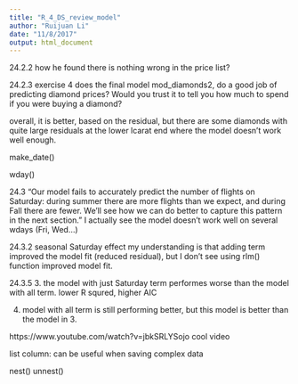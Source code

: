 ```yaml
---
title: "R_4_DS_review_model"
author: "Ruijuan Li"
date: "11/8/2017"
output: html_document
---
```


24.2.2 
how he found there is nothing wrong in the price list? 

24.2.3 exercise 4
does the final model mod_diamonds2, do a good job of predicting diamond prices? Would you trust it to tell you how much to spend if you were buying a diamond? 

overall, it is better, based on the residual, but there are some diamonds with quite large residuals at the lower lcarat end where the model doesn't work well enough. 

make_date() 

wday()

24.3 "Our model fails to accurately predict the number of flights on Saturday: during summer there are more flights than we expect, and during Fall there are fewer. We’ll see how we can do better to capture this pattern in the next section." I actually see the model doesn't work well on several wdays (Fri, Wed...) 

24.3.2 seasonal Saturday effect 
my understanding is that adding term improved the model fit (reduced residual), but I don't see using rlm() function improved model fit. 

24.3.5
3. the model with just Saturday term performes worse than the model with all term. 
lower R squred, higher AIC 

4. model with all term is still performing better, but this model is better than the model in 3. 

https://www.youtube.com/watch?v=jbkSRLYSojo cool video

list column: can be useful when saving complex data 

nest()
unnest() 


